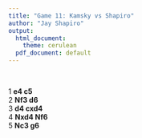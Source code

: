 ---
title: "Game 11: Kamsky vs Shapiro"
author: "Jay Shapiro"
output: 
  html_document:
    theme: cerulean
  pdf_document: default
---

<br>

1 **e4 c5**<br>
2 **Nf3 d6**<br>
3 **d4 cxd4**<br>
4 **Nxd4 Nf6**<br>
5 **Nc3 g6**<br>
